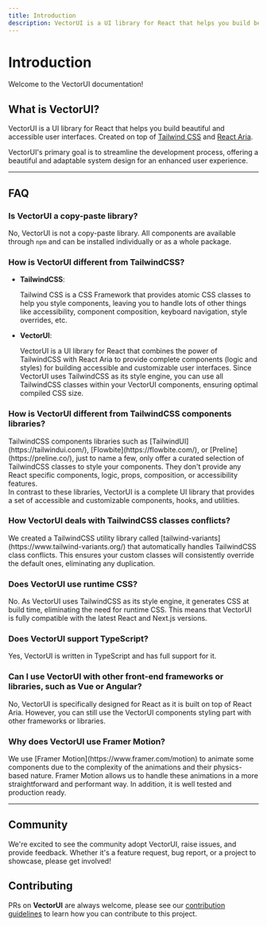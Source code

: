 ```yaml
---
title: Introduction
description: VectorUI is a UI library for React that helps you build beautiful and accessible user interfaces. Created on top of Tailwind CSS and React Aria.
---
```


# Introduction

Welcome to the VectorUI documentation!

<NextImage
  priority
  src="/vectorui-banner.png"
  quality={100}
  width={700}
  height={350}
  alt="VectorUI banner"
  className="w-full border border-transparent dark:border-default-200/50 object-fit rounded-xl shadow-lg"
/>

## What is VectorUI?

VectorUI is a UI library for React that helps you build beautiful and accessible user interfaces. Created on top of
[Tailwind CSS](https://v3.tailwindcss.com/) and [React Aria](https://react-spectrum.adobe.com/react-aria/index.html).

VectorUI's primary goal is to streamline the development process, offering a beautiful and adaptable system design for an enhanced user experience.

---

## FAQ

### Is VectorUI a copy-paste library?

No, VectorUI is not a copy-paste library. All components are available through `npm` and can be installed individually or as a whole package.

### How is VectorUI different from TailwindCSS?

- **TailwindCSS**:

  <div className="text-default-600 dark:text-default-500">
    Tailwind CSS is a CSS Framework that provides atomic CSS classes to help you style components,
    leaving you to handle lots of other things like accessibility, component composition, keyboard
    navigation, style overrides, etc.
  </div>

- **VectorUI**:
  <div className="text-default-600 dark:text-default-500">
    VectorUI is a UI library for React that combines the power of TailwindCSS with React Aria to
    provide complete components (logic and styles) for building accessible and customizable user
    interfaces. Since VectorUI uses TailwindCSS as its style engine, you can use all TailwindCSS
    classes within your VectorUI components, ensuring optimal compiled CSS size.
  </div>

### How is VectorUI different from TailwindCSS components libraries?

<div className="text-default-600 dark:text-default-500">
  TailwindCSS components libraries such as [TailwindUI](https://tailwindui.com/),
  [Flowbite](https://flowbite.com/), or [Preline](https://preline.co/), just to name a few, only offer a curated selection of TailwindCSS classes to style your components.
  They don't provide any React specific components, logic, props, composition, or accessibility features.<br/>
  <Spacer y={2}/>
  In contrast to these libraries, VectorUI is a complete UI library that provides a set of accessible and
  customizable components, hooks, and utilities.
</div>

### How VectorUI deals with TailwindCSS classes conflicts?

<div className="text-default-600 dark:text-default-500">
  We created a TailwindCSS utility library called [tailwind-variants](https://www.tailwind-variants.org/) that automatically handles TailwindCSS class conflicts. This ensures your custom classes will
  consistently override the default ones, eliminating any duplication.
</div>

### Does VectorUI use runtime CSS?

<div className="text-default-600 dark:text-default-500">
  No. As VectorUI uses TailwindCSS as its style engine, it generates CSS at build time, eliminating
  the need for runtime CSS. This means that VectorUI is fully compatible with the latest React and
  Next.js versions.
</div>

### Does VectorUI support TypeScript?

<div className="text-default-600 dark:text-default-500">
  Yes, VectorUI is written in TypeScript and has full support for it.
</div>

### Can I use VectorUI with other front-end frameworks or libraries, such as Vue or Angular?

<div className="text-default-600 dark:text-default-500">
  No, VectorUI is specifically designed for React as it is built on top of React Aria. However, you
  can still use the VectorUI components styling part with other frameworks or libraries.
</div>

### Why does VectorUI use Framer Motion?

<div className="text-default-600 dark:text-default-500">
  We use [Framer Motion](https://www.framer.com/motion) to animate some components due to
  the complexity of the animations and their physics-based nature. Framer Motion allows us to
  handle these animations in a more straightforward and performant way. In addition, it is
  well tested and production ready.
</div>

---

## Community

We're excited to see the community adopt VectorUI, raise issues, and provide feedback.
Whether it's a feature request, bug report, or a project to showcase, please get involved!

<Community />

## Contributing

PRs on **VectorUI** are always welcome, please see our [contribution guidelines](https://github.com/heroui-inc/heroui/blob/main/CONTRIBUTING.md) to learn how you can contribute to this project.

<Spacer y={4}/>

<CarbonAd/>